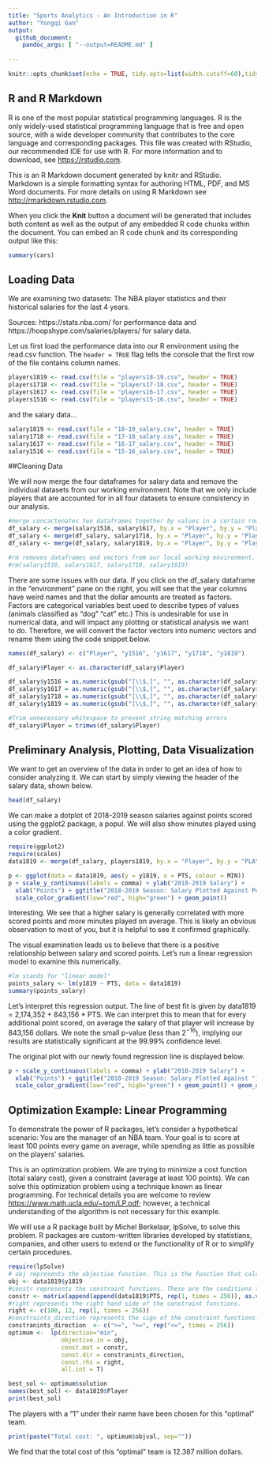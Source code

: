 ```yaml
---
title: "Sports Analytics - An Introduction in R"
author: "Yongqi Gan"
output:
  github_document:
    pandoc_args: [ "--output=README.md" ]
    
---
```


```r
knitr::opts_chunk$set(echo = TRUE, tidy.opts=list(width.cutoff=60),tidy=TRUE)
```

## R and R Markdown
R is one of the most popular statistical programming languages. R is the only widely-used statistical programming language that is free and open source, with a wide developer community that contributes to the core language and corresponding packages. This file was created with RStudio, our recommended IDE for use with R. For more information and to download, see <https://rstudio.com>.

This is an R Markdown document generated by knitr and RStudio. Markdown is a simple formatting syntax for authoring HTML, PDF, and MS Word documents. For more details on using R Markdown see <http://rmarkdown.rstudio.com>.

When you click the **Knit** button a document will be generated that includes both content as well as the output of any embedded R code chunks within the document. You can embed an R code chunk and its corresponding output like this:

```r
summary(cars)
```

## Loading Data
We are examining two datasets: The NBA player statistics and their historical salaries for the last 4 years.

Sources: https://stats.nba.com/ for performance data and https://hoopshype.com/salaries/players/ for salary data.

Let us first load the performance data into our R environment using the read.csv function. The `header = TRUE` flag tells the console that the first row of the file contains column names.

```r
players1819 <- read.csv(file = "players18-19.csv", header = TRUE)
players1718 <- read.csv(file = "players17-18.csv", header = TRUE)
players1617 <- read.csv(file = "players16-17.csv", header = TRUE)
players1516 <- read.csv(file = "players15-16.csv", header = TRUE)
```

and the salary data...

```r
salary1819 <- read.csv(file = "18-19_salary.csv", header = TRUE)
salary1718 <- read.csv(file = "17-18_salary.csv", header = TRUE)
salary1617 <- read.csv(file = "16-17_salary.csv", header = TRUE)
salary1516 <- read.csv(file = "15-16_salary.csv", header = TRUE)
```

##Cleaning Data

We will now merge the four dataframes for salary data and remove the individual datasets from our working environment. Note that we only include players that are accounted for in all four datasets to ensure consistency in our analysis.

```r
#merge concactenates two dataframes together by values in a certain row or column.
df_salary <- merge(salary1516, salary1617, by.x = "Player", by.y = "Player")
df_salary <- merge(df_salary, salary1718, by.x = "Player", by.y = "Player")
df_salary <- merge(df_salary, salary1819, by.x = "Player", by.y = "Player")

#rm removes dataframes and vectors from our local working environment.
#rm(salary1516, salary1617, salary1718, salary1819)
```

There are some issues with our data. If you click on the df_salary dataframe in the "environment" pane on the right, you will see that the year columns have weird names and that the dollar amounts are treated as factors. Factors are categorical variables best used to describe types of values (animals classified as "dog" "cat" etc.) This is undesirable for use in numerical data, and will impact any plotting or statistical analysis we want to do. Therefore, we will convert the factor vectors into numeric vectors and rename them using the code snippet below.

```r
names(df_salary) <- c("Player", "y1516", "y1617", "y1718", "y1819")

df_salary$Player <- as.character(df_salary$Player)

df_salary$y1516 = as.numeric(gsub("[\\$,]", "", as.character(df_salary$y1516)))
df_salary$y1617 = as.numeric(gsub("[\\$,]", "", as.character(df_salary$y1617)))
df_salary$y1718 = as.numeric(gsub("[\\$,]", "", as.character(df_salary$y1718)))
df_salary$y1819 = as.numeric(gsub("[\\$,]", "", as.character(df_salary$y1819)))

#Trim unnecessary whitespace to prevent string matching errors
df_salary$Player = trimws(df_salary$Player)
```


## Preliminary Analysis, Plotting, Data Visualization

We want to get an overview of the data in order to get an idea of how to consider analyzing it. We can start by simply viewing the header of the salary data, shown below.

```r
head(df_salary)
```

We can make a dotplot of 2018-2019 season salaries against points scored using the ggplot2 package, a popul. We will also show minutes played using a color gradient.

```r
require(ggplot2)
require(scales)
data1819 <- merge(df_salary, players1819, by.x = "Player", by.y = "PLAYER")

p <- ggplot(data = data1819, aes(y = y1819, x = PTS, colour = MIN))
p + scale_y_continuous(labels = comma) + ylab("2018-2019 Salary") + 
  xlab("Points") + ggtitle("2018-2019 Season: Salary Plotted Against Points") + 
  scale_color_gradient(low="red", high="green") + geom_point()
```

Interesting. We see that a higher salary is generally correlated with more scored points and more minutes played on average. This is likely an obvious observation to most of you, but it is helpful to see it confirmed graphically.

The visual examination leads us to believe that there is a positive relationship between salary and scored points. Let's run a linear regression model to examine this numerically.

```r
#lm stands for "linear model"
points_salary <- lm(y1819 ~ PTS, data = data1819)
summary(points_salary)
```

Let's interpret this regression output. The line of best fit is given by data1819 = 2,174,352 + 843,156 * PTS. We can interpret this to mean that for every additional point scored, on average the salary of that player will increase by 843,156 dollars. We note the small p-value (less than $2^{-16}$), implying our results are statistically significant at the 99.99% confidence level.

The original plot with our newly found regression line is displayed below.

```r
p + scale_y_continuous(labels = comma) + ylab("2018-2019 Salary") + 
  xlab("Points") + ggtitle("2018-2019 Season: Salary Plotted Against ") + 
  scale_color_gradient(low="red", high="green") + geom_point() + geom_abline(intercept = 2174352, slope = 843156)
```


## Optimization Example: Linear Programming

To demonstrate the power of R packages, let's consider a hypothetical scenario: You are the manager of an NBA team. Your goal is to score at least 100 points every game on average, while spending as little as possible on the players' salaries.

This is an optimization problem. We are trying to minimize a cost function (total salary cost), given a constraint (average at least 100 points). We can solve this optimization problem using a technique known as linear programming. For technical details you are welcome to review <https://www.math.ucla.edu/~tom/LP.pdf>; however, a technical understanding of the algorithm is not necessary for this example.

We will use a R package built by Michel Berkelaar, lpSolve, to solve this problem. R packages are custom-written libraries developed by statistians, companies, and other users to extend or the functionality of R or to simplify certain procedures. 

```r
require(lpSolve)
# obj represents the objective function. This is the function that calculates the total cost of the team and is what we are trying to minimize.
obj <- data1819$y1819
#constr represents the constraint functions. These are the conditions that a valid solution must satisfy. The conditions we impose are that the "team" must have a minimum sum of 100 points per game, the team must have at least 12 players, and each player can only be chosen at most once.
constr <- matrix(append(append(data1819$PTS, rep(1, times = 256)), as.vector(diag(nrow = 256))), nrow = 258, byrow = TRUE)
#right represents the right hand side of the constraint functions.
right <- c(100, 12, rep(1, times = 256))
#constraints_direction represents the sign of the constraint functions.
constranints_direction  <- c(">=", ">=", rep("<=", times = 256))
optimum <-  lp(direction="min",
               objective.in = obj,
               const.mat = constr,
               const.dir = constranints_direction,
               const.rhs = right,
               all.int = T)

best_sol <- optimum$solution
names(best_sol) <- data1819$Player
print(best_sol)
```

The players with a "1" under their name have been chosen for this "optimal" team. 

```r
print(paste("Total cost: ", optimum$objval, sep=""))
```

We find that the total cost of this "optimal" team is 12.387 million dollars.